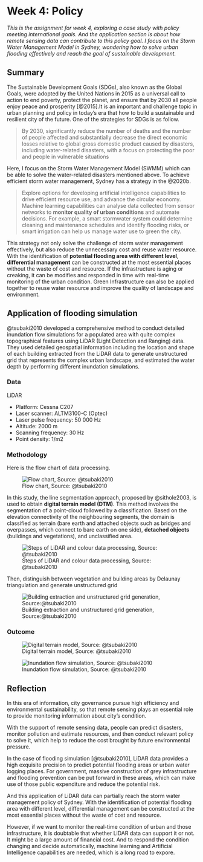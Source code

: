 # Week 4: Policy {.sec_wk4}

*This is the assignment for week 4, exploring a case study with policy meeting international goals. And the application section is about how remote sensing data can contribute to this policy goal. I focus on the Storm Water Management Model in Sydney, wondering how to solve urban flooding effectively and reach the goal of sustainable development.*

## Summary

The Sustainable Development Goals (SDGs), also known as the Global Goals, were adopted by the United Nations in 2015 as a universal call to action to end poverty, protect the planet, and ensure that by 2030 all people enjoy peace and prosperity [@2015].It is an important and challenge topic in urban planning and policy in today's era that how to build a sustainable and resilient city of the future. One of the strategies for SDGs is as follow.

> By 2030, significantly reduce the number of deaths and the number of people affected and substantially decrease the direct economic losses relative to global gross domestic product caused by disasters, including water-related disasters, with a focus on protecting the poor and people in vulnerable situations

Here, I focus on the Storm Water Management Model (SWMM) which can be able to solve the water-related disasters mentioned above. To achieve efficient storm water management, Sydney has a strategy in the @2020b.

> Explore options for developing artificial intelligence capabilities to drive efficient resource use, and advance the circular economy. Machine learning capabilities can analyse data collected from sensor networks to **monitor quality of urban conditions** and automate decisions. For example, a smart stormwater system could determine cleaning and maintenance schedules and identify flooding risks, or smart irrigation can help us manage water use to green the city.

This strategy not only solve the challenge of storm water management effectively, but also reduce the unnecessary cost and reuse water resource. With the identification of **potential flooding area with different level**, **differential management** can be constructed at the most essential places without the waste of cost and resource. If the infrastructure is aging or creaking, it can be modifies and responded in time with real-time monitoring of the urban condition. Green Infrastructure can also be applied together to reuse water resource and improve the quality of landscape and environment.

## Application of flooding simulation

@tsubaki2010 developed a comprehensive method to conduct detailed inundation flow simulations for a populated area with quite complex topographical features using LiDAR (Light Detection and Ranging) data. They used detailed geospatial information including the location and shape of each building extracted from the LiDAR data to generate unstructured grid that represents the complex urban landscape, and estimated the water depth by performing different inundation simulations.

### Data

LiDAR

-   Platform: Cessna C207
-   Laser scanner: ALTM3100-C (Optec)
-   Laser pulse frequency: 50 000 Hz
-   Altitude: 2000 m
-   Scanning frequency: 30 Hz
-   Point density: 1/m2

### Methodology

Here is the flow chart of data processing.

![Flow chart, Source: @tsubaki2010](img04/flow-chart.png){#fig-tsubaki2010Framework}

In this study, the line segmentation approach, proposed by @sithole2003, is used to obtain **digital terrain model (DTM)**. This method involves the segmentation of a point-cloud followed by a classification. Based on the elevation connectivity of the neighbouring segments, the domain is classified as terrain (bare earth and attached objects such as bridges and overpasses, which connect to bare earth on one side), **detached objects** (buildings and vegetations), and unclassified area.

![Steps of LiDAR and colour data processing, Source: @tsubaki2010](img04/outcome.png){#fig-LidarProcessing}

Then, distinguish between vegetation and building areas by Delaunay triangulation and generate unstructured grid

![Building extraction and unstructured grid generation, Source:@tsubaki2010](img04/outcome2.png){#fig-BuildingExtraction}

### Outcome

![Digital terrain model, Source: @tsubaki2010](img04/flood_model.png){#fig-TerrainModel}

![Inundation flow simulation, Source: @tsubaki2010](img04/inundation-flow-simulation.png){#fig-FloodSimulation}

## Reflection

In this era of information, city governance pursue high efficiency and environmental sustainability, so that remote sensing plays an essential role to provide monitoring information about city's condition.

With the support of remote sensing data, people can predict disasters, monitor pollution and estimate resources, and then conduct relevant policy to solve it, which help to reduce the cost brought by future environmental pressure.

In the case of flooding simulation [@tsubaki2010], LiDAR data provides a high exquisite precision to predict potential flooding areas or urban water logging places. For government, massive construction of grey infrastructure and flooding prevention can be put forward in these areas, which can make use of those public expenditure and reduce the potential risk.

And this application of LiDAR data can partially reach the storm water management policy of Sydney. With the identification of potential flooding area with different level, differential management can be constructed at the most essential places without the waste of cost and resource.

However, if we want to monitor the real-time condition of urban and those infrastructure, it is doubtable that whether LiDAR data can support it or not. It might be a large amount of financial cost. And to respond the condition changing and decide automatically, machine learning and Artificial Intelligence capabilities are needed, which is a long road to expore.
